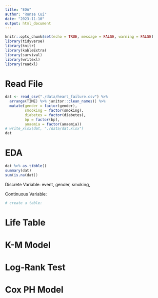 ```yaml
---
title: "EDA"
author: "Runze Cui"
date: "2023-11-10"
output: html_document
---
```


```r
knitr::opts_chunk$set(echo = TRUE, message = FALSE, warning = FALSE)
library(tidyverse)
library(knitr)
library(kableExtra)
library(survival)
library(writexl)
library(readxl)
```

# Read File
```r
dat <- read_csv("./data/heart_failure.csv") %>% 
  arrange(TIME) %>% janitor::clean_names() %>% 
  mutate(gender = factor(gender), 
         smooking = factor(smoking),
         diabetes = factor(diabetes),
         bp = factor(bp),
         anaemia = factor(anaemia))
# write_xlsx(dat, "./data/dat.xlsx")
dat 
```
# EDA

```r
dat %>% as.tibble()
summary(dat)
sum(is.na(dat))
```
Discrete Variable: event, gender, smoking, 

Continuous Variable: 

```r
# create a table:
```



# Life Table

# K-M Model

# Log-Rank Test

# Cox PH Model